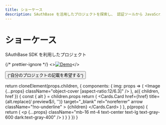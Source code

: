 ```yaml
---
title: ショーケース
description: SAuthBase を活用したプロジェクトを探索し、 認証ツールから JavaScript リソースまで、この強力な Scratch Auth SDK を使用して構築された多様な Web サイトやアプリケーションをご覧ください。
---
```



# ショーケース

SAuthBase SDK を利用したプロジェクト

{/* prettier-ignore */}
<Cards>
<>[![Demo](https://repository-images.githubusercontent.com/988450307/122a4622-0fd7-4a94-b61c-996810d07306)](https://github.com/scratchcore/sauthbase)</>
</Cards>

<div className="mt-12 text-center">
  <Button
    className="mt-3 inline-block !px-6 hover:!no-underline"
    variant="outline"
    href="https://github.com/scratchcore/sauthbase/issues"
    as="a"
    target="_blank"
    rel="noreferrer"
  >
    {"自分のプロジェクトの記載を希望する"}
  </Button>
</div>


  return cloneElement(props.children, {
    components: {
      img: props => (
        <Image {...props} className="object-cover [aspect-ratio:12/6.3]" />
      ),
      a({ children, href }) {
        const { alt } = children.props
        return (
          <Cards.Card
            href={href}
            title={alt.replace(/ preview$/i, '')}
            target="_blank"
            rel="noreferrer"
            arrow
            className="!no-underline"
          >
            {children}
          </Cards.Card>
        )
      },
      p(props) {
        return (
          <p
            {...props}
            className="mb-16 mt-4 text-center text-lg text-gray-600 dark:text-gray-400"
          />
        )
      }
    }
  })
}
